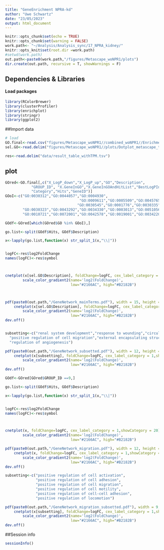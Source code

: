 ```yaml
---
title: "GeneEnrichment NPRA-kd"
author: "Uwe Schwartz"
date: "23/05/2023"
output: html_document
---
```


```r
knitr::opts_chunk$set(echo = TRUE)
knitr::opts_chunk$set(warning = FALSE)
work.path<- "~/Analysis/Analysis_sync/17_NPRA_kidney/"
knitr::opts_knit$set(root.dir =work.path)
#setwd(work.path)
out.path<-paste0(work.path,"/figures/Metascape_woNPR1/plots")
dir.create(out.path, recursive = T, showWarnings = F)
```

## Dependencies & Libraries

#### Load packages
```r
library(RColorBrewer)
library(clusterProfiler)
library(enrichplot)
library(stringr)
library(ggplot2)
```

##Import data

```r
# load 
GO.final<-read.csv("figures/Metascape_woNPR1//combined_woNPR1//Enrichment_GO/_FINAL_GO.csv")
sel.GO<-read.delim("figures/Metascape_woNPR1//plots/Dotplot_metascape_table.txt")

res<-read.delim("data/result_table_withTPM.tsv")
```

## plot

```r
GOred<-GO.final[,c("X_LogP_down","X_LogP_up","GO","Description",
            "GROUP_ID", "X.GeneInGO","X.GeneInGOAndHitList","BestLogPInGroup",
            "Category","Hits","GeneID")]
GOoI<-c("GO:0030312","GO:0044057","GO:0004930",
                                  "GO:0009611","GO:0005509","GO:0045765",
                                 "GO:0030545","GO:0001776","GO:0030335",
        "GO:0030323","GO:0043292","GO:0034330","GO:0003013","GO:0051056",
        "GO:0010721","GO:0072001","GO:0042578","GO:0019001","GO:0034220","GO:0031252")

GOdf<-GOred[which(GOred$GO %in% GOoI),]

go.list<-split(GOdf$Hits, GOdf$Description)

x<-lapply(go.list,function(x) str_split_1(x,"\\|"))


logFC<-res$log2FoldChange
names(logFC)<-res$symbol



cnetplot(x[sel.GO$Description], foldChange=logFC, cex_label_category = 1,showCategory = 20) + 
        scale_color_gradient2(name='log2(FoldChange)', 
                              low="#2166AC", high="#B2182B")



pdf(paste0(out.path,"/GeneNetwork_mainTerms.pdf"), width = 15, height = 9)
    cnetplot(x[sel.GO$Description], foldChange=logFC, cex_label_category = 1,showCategory = 20) + 
        scale_color_gradient2(name='log2(FoldChange)', 
                              low="#2166AC", high="#B2182B")
dev.off()


subsetting<-c("renal system development","response to wounding","circulatory system process",
  "positive regulation of cell migration","external encapsulating structure",
  "regulation of angiogenesis")

pdf(paste0(out.path,"/GeneNetwork_subsetted.pdf"), width = 12, height = 7)
    cnetplot(x[subsetting], foldChange=logFC, cex_label_category = 1,showCategory = 20) + 
        scale_color_gradient2(name='log2(FoldChange)', 
                              low="#2166AC", high="#B2182B")
dev.off()

```




```r
GOdf<-GOred[GOred$GROUP_ID ==9,]

go.list<-split(GOdf$Hits, GOdf$Description)

x<-lapply(go.list,function(x) str_split_1(x,"\\|"))


logFC<-res$log2FoldChange
names(logFC)<-res$symbol



cnetplot(x, foldChange=logFC, cex_label_category = 1,showCategory = 20) + 
        scale_color_gradient2(name='log2(FoldChange)', 
                              low="#2166AC", high="#B2182B")

pdf(paste0(out.path,"/GeneNetwork_migration.pdf"), width = 12, height = 7)
    cnetplot(x, foldChange=logFC, cex_label_category = 1,showCategory = 20) + 
        scale_color_gradient2(name='log2(FoldChange)', 
                              low="#2166AC", high="#B2182B")
dev.off()

subsetting<-c("positive regulation of cell activation",
              "positive regulation of cell adhesion",
              "positive regulation of cell migration",
              "positive regulation of cell motility",
              "positive regulation of cell-cell adhesion",
              "positive regulation of locomotion")

pdf(paste0(out.path,"/GeneNetwork_migration_subsetted.pdf"), width = 9, height = 5)
    cnetplot(x[subsetting], foldChange=logFC, cex_label_category = 1,showCategory = 20) + 
        scale_color_gradient2(name='log2(FoldChange)', 
                              low="#2166AC", high="#B2182B")
dev.off()

```



##Session info
```r
sessionInfo()


```



